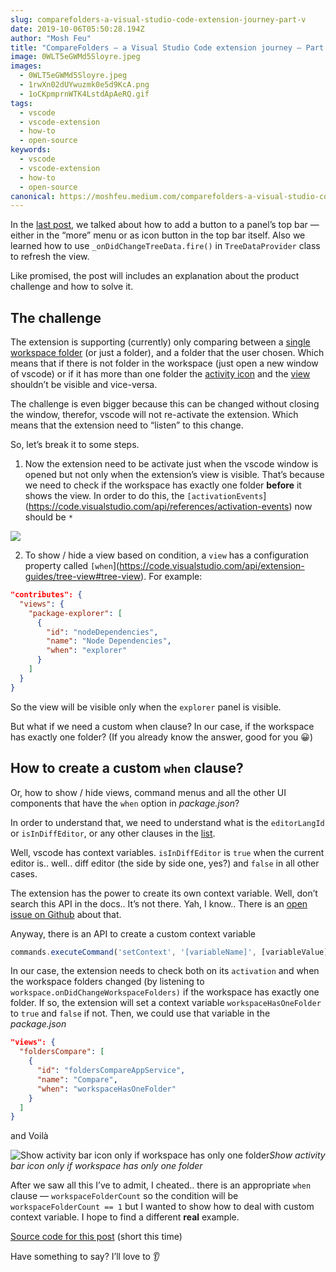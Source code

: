 ```yaml
---
slug: comparefolders-a-visual-studio-code-extension-journey-part-v
date: 2019-10-06T05:50:28.194Z
author: "Mosh Feu"
title: "CompareFolders — a Visual Studio Code extension journey — Part V"
image: 0WLT5eGWMd5Sloyre.jpeg
images:
  - 0WLT5eGWMd5Sloyre.jpeg
  - 1rwXn02dUYwuzmk0e5d9KcA.png
  - 1oCKpmprnWTK4LstdApAeRQ.gif
tags:
  - vscode
  - vscode-extension
  - how-to
  - open-source
keywords:
  - vscode
  - vscode-extension
  - how-to
  - open-source
canonical: https://moshfeu.medium.com/comparefolders-a-visual-studio-code-extension-journey-part-v-614014a81efb
---
```


In the [last post](https://medium.com/@moshfeu/comparefolders-a-visual-studio-code-extension-journey-part-iv-a26264e841a3?source=friends_link&sk=e21b42e8c4de1a447fcac3464b37ebf8), we talked about how to add a button to a panel’s top bar — either in the “more” menu or as icon button in the top bar itself. Also we learned how to use `_onDidChangeTreeData.fire()` in `TreeDataProvider` class to refresh the view.

Like promised, the post will includes an explanation about the product challenge and how to solve it.

## The challenge

The extension is supporting (currently) only comparing between a [single workspace folder](https://stackoverflow.com/a/57134632/863110) (or just a folder), and a folder that the user chosen. Which means that if there is not folder in the workspace (just open a new window of vscode) or if it has more than one folder the [activity icon](https://medium.com/@moshfeu/he-activity-comparefolders-a-visual-studio-code-extension-journey-part-ii-77e0467a12f6#d5a5) and the [view](https://medium.com/@moshfeu/he-activity-comparefolders-a-visual-studio-code-extension-journey-part-ii-77e0467a12f6#3f30) shouldn’t be visible and vice-versa.

The challenge is even bigger because this can be changed without closing the window, therefor, vscode will not re-activate the extension. Which means that the extension need to “listen” to this change.

So, let’s break it to some steps.

1. Now the extension need to be activate just when the vscode window is opened but not only when the extension’s view is visible. That’s because we need to check if the workspace has exactly one folder **before** it shows the view. In order to do this, the `[activationEvents`](https://code.visualstudio.com/api/references/activation-events) now should be `*`

![](1rwXn02dUYwuzmk0e5d9KcA.png)

2. To show / hide a view based on condition, a `view` has a configuration property called `[when`](https://code.visualstudio.com/api/extension-guides/tree-view#tree-view). For example:

```json
"contributes": {
  "views": {
    "package-explorer": [
      {
        "id": "nodeDependencies",
        "name": "Node Dependencies",
        "when": "explorer"
      }
    ]
  }
}
```


So the view will be visible only when the `explorer` panel is visible.

But what if we need a custom when clause? In our case, if the workspace has exactly one folder? (If you already know the answer, good for you 😀)

## How to create a custom `when` clause?

Or, how to show / hide views, command menus and all the other UI components that have the `when` option in *package.json*?

In order to understand that, we need to understand what is the `editorLangId `or `isInDiffEditor`, or any other clauses in the [list](https://code.visualstudio.com/docs/getstarted/keybindings#_contexts).

Well, vscode has context variables. `isInDiffEditor` is `true` when the current editor is.. well.. diff editor (the side by side one, yes?) and `false` in all other cases.

The extension has the power to create its own context variable. Well, don’t search this API in the docs.. It’s not there. Yah, I know.. There is an [open issue on Github](https://github.com/Microsoft/vscode/issues/46445) about that.

Anyway, there is an API to create a custom context variable

```ts
commands.executeCommand('setContext', '[variableName]', [variableValue]);
```


In our case, the extension needs to check both on its `activation` and when the workspace folders changed (by listening to `workspace.onDidChangeWorkspaceFolders)` if the workspace has exactly one folder. If so, the extension will set a context variable `workspaceHasOneFolder` to `true` and `false` if not. Then, we could use that variable in the *package.json*

```json
"views": {
  "foldersCompare": [
    {
      "id": "foldersCompareAppService",
      "name": "Compare",
      "when": "workspaceHasOneFolder"
    }
  ]
}
```


and Voilà

![Show activity bar icon only if workspace has only one folder](1oCKpmprnWTK4LstdApAeRQ.gif)*Show activity bar icon only if workspace has only one folder*

After we saw all this I’ve to admit, I cheated.. there is an appropriate `when` clause — `workspaceFolderCount` so the condition will be `workspaceFolderCount == 1` but I wanted to show how to deal with custom context variable. I hope to find a different **real** example.

[Source code for this post](https://github.com/moshfeu/vscode-compare-folders/commit/26233117ae445c25a2bcf2e427e0b3991923ca7b) (short this time)

Have something to say? I’ll love to 👂